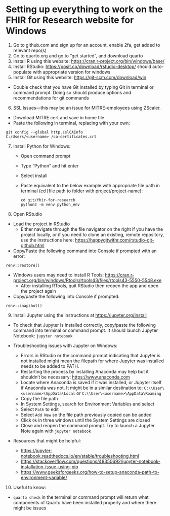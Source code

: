 # Setting up everything to work on the FHIR for Research website for Windows

1.  Go to github.com and sign up for an account, enable 2fa, get added to relevant repo(s)
2.  Go to quarto.org and go to "get started", and download quarto
3.  Install R using this website: <https://cran.r-project.org/bin/windows/base/>
4.  Install RStudio: <https://posit.co/download/rstudio-desktop/> should auto-populate with appropriate version for windows
5.  Install Git using this website: <https://git-scm.com/download/win>

-   Double check that you have Git installed by typing Git in terminal or command prompt. Doing so should produce options and recommendations for git commands

6.  SSL Issues---this may be an issue for MITRE-employees using ZScaler.

-   Download MITRE cert and save in home file
-   Paste the following in terminal, replacing <username> with your own:

```         
git config --global http.sslCAInfo
C:/Users/<username> /ca-certificates.crt
```

7.  Install Python for Windows:
    -   Open command prompt

    -   Type "Python" and hit enter

    -   Select install

    -   Paste equivalent to the below example with appropriate file path in terminal (cd \[file path to folder with project/project-name\]:

        ```         
        cd git/fhir-for-research
        python3 -m venv python_env
        ```
8.  Open RStudio

-   Load the project in RStudio
    -   Either navigate through the file navigator on the right if you have the project locally, or if you need to clone an existing, remote repository, use the instructions here: <https://happygitwithr.com/rstudio-git-github.html>
-   Copy/Paste the following command into Console if prompted with an error:

```         
renv::restore()
```

-   Windows users may need to install R Tools: <https://cran.r-project.org/bin/windows/Rtools/rtools43/files/rtools43-5550-5548.exe>
    -   After installing RTools, quit RStudio then reopen the app and open the project again
-   Copy/paste the following into Console if prompted:

```         
renv::snapshot()
```

9.  Install Jupyter using the instructions at <https://jupyter.org/install>

-   To check that Jupyter is installed correctly, copy/paste the following command into terminal or command prompt. It should launch Jupyter Notebook: `jupyter notebook`

-   Troubleshooting issues with Jupyter on Windows:

    -   Errors in RStudio or the command prompt indicating that Jupyter is not installed might mean the filepath for where Jupyter was installed needs to be added to PATH.
    -   Restarting the process by installing Anaconda may help but it shouldn't be necessary: <https://www.anaconda.com>
    -   Locate where Anaconda is saved if it was installed, or Jupyter itself if Anaconda was not. It might be in a similar destination to: `C:\\User\<username>\AppData\Local` or `C:\\User\<username>\AppData\Roaming`
    -   Copy the file path
    -   In System Settings, search for Environment Variables and select
    -   Select `Path` to edit
    -   Select `Add New` so the file path previously copied can be added
    -   Click `Ok` in three windows until the System Settings are closed
    -   Close and reopen the command prompt. Try to launch a Jupyter Note again with `jupyter notebook`

-   Resources that might be helpful:

    -   <https://jupyter-notebook.readthedocs.io/en/stable/troubleshooting.html>
    -   <https://stackoverflow.com/questions/48350692/jupyter-notebook-installation-issue-using-pip>
    -   <https://www.geeksforgeeks.org/how-to-setup-anaconda-path-to-environment-variable/>

10. Useful to know:

-   `quarto check` in the terminal or command prompt will return what components of Quarto have been installed properly and where there might be issues
